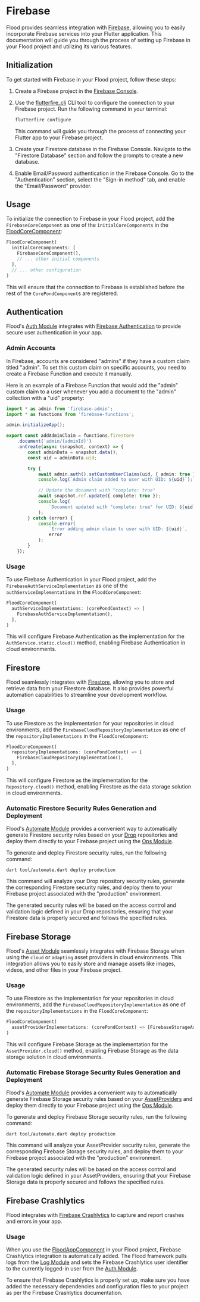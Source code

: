 # Firebase

Flood provides seamless integration with [Firebase](https://www.firebase.com/), allowing you to easily incorporate Firebase services into your Flutter application. This documentation will guide you through the process of setting up Firebase in your Flood project and utilizing its various features.

## Initialization

To get started with Firebase in your Flood project, follow these steps:

1. Create a Firebase project in the [Firebase Console](https://console.firebase.google.com/).

2. Use the [flutterfire_cli](https://pub.dev/packages/flutterfire_cli) CLI tool to configure the connection to your Firebase project. Run the following command in your terminal:

    ```bash
    flutterfire configure
    ```

    This command will guide you through the process of connecting your Flutter app to your Firebase project.

3. Create your Firestore database in the Firebase Console. Navigate to the "Firestore Database" section and follow the prompts to create a new database.

4. Enable Email/Password authentication in the Firebase Console. Go to the "Authentication" section, select the "Sign-in method" tab, and enable the "Email/Password" provider.

## Usage

To initialize the connection to Firebase in your Flood project, add the `FirebaseCoreComponent` as one of the `initialCoreComponents` in the [FloodCoreComponent](/pond/core):

```dart filename="example_core/lib/pond.dart"
FloodCoreComponent(
  initialCoreComponents: [
    FirebaseCoreComponent(),
    // ... other initial components
  ],
  // ... other configuration
)
```

This will ensure that the connection to Firebase is established before the rest of the `CorePondComponent`s are registered.

## Authentication

Flood's [Auth Module](/auth) integrates with [Firebase Authentication](https://firebase.google.com/docs/auth) to provide secure user authentication in your app.

### Admin Accounts

In Firebase, accounts are considered "admins" if they have a custom claim titled "admin". To set this custom claim on specific accounts, you need to create a Firebase Function and execute it manually.

Here is an example of a Firebase Function that would add the "admin" custom claim to a user whenever you add a document to the "admin" collection with a "uid" property:

```typescript filename="example_core/firebase/functions/src/index.ts"
import * as admin from 'firebase-admin';
import * as functions from 'firebase-functions';

admin.initializeApp();

export const addAdminClaim = functions.firestore
    .document('admin/{adminId}')
    .onCreate(async (snapshot, context) => {
        const adminData = snapshot.data();
        const uid = adminData.uid;

        try {
            await admin.auth().setCustomUserClaims(uid, { admin: true });
            console.log(`Admin claim added to user with UID: ${uid}`);

            // Update the document with "complete: true"
            await snapshot.ref.update({ complete: true });
            console.log(
                `Document updated with "complete: true" for UID: ${uid}`
            );
        } catch (error) {
            console.error(
                `Error adding admin claim to user with UID: ${uid}`,
                error
            );
        }
    });
```

### Usage

To use Firebase Authentication in your Flood project, add the `FirebaseAuthServiceImplementation` as one of the `authServiceImplementations` in the `FloodCoreComponent`:

```dart filename="example_core/lib/pond.dart"
FloodCoreComponent(
  authServiceImplementations: (corePondContext) => [
    FirebaseAuthServiceImplementation(),
  ],
)
```

This will configure Firebase Authentication as the implementation for the `AuthService.static.cloud()` method, enabling Firebase Authentication in cloud environments.

## Firestore

Flood seamlessly integrates with [Firestore](https://firebase.google.com/docs/firestore), allowing you to store and retrieve data from your Firestore database. It also provides powerful automation capabilities to streamline your development workflow.

### Usage

To use Firestore as the implementation for your repositories in cloud environments, add the `FirebaseCloudRepositoryImplementation` as one of the `repositoryImplementations` in the `FloodCoreComponent`:

```dart filename="example_core/lib/pond.dart"
FloodCoreComponent(
  repositoryImplementations: (corePondContext) => [
    FirebaseCloudRepositoryImplementation(),
  ],
)
```

This will configure Firestore as the implementation for the `Repository.cloud()` method, enabling Firestore as the data storage solution in cloud environments.

### Automatic Firestore Security Rules Generation and Deployment

Flood's [Automate Module](/automate) provides a convenient way to automatically generate Firestore security rules based on your [Drop](/drop) repositories and deploy them directly to your Firebase project using the [Ops Module](/automate/ops).

To generate and deploy Firestore security rules, run the following command:

```
dart tool/automate.dart deploy production
```

This command will analyze your Drop repository security rules, generate the corresponding Firestore security rules, and deploy them to your Firebase project associated with the "production" environment.

The generated security rules will be based on the access control and validation logic defined in your Drop repositories, ensuring that your Firestore data is properly secured and follows the specified rules.

## Firebase Storage

Flood's [Asset Module](/asset) seamlessly integrates with Firebase Storage when using the `cloud` or `adapting` asset providers in cloud environments. This integration allows you to easily store and manage assets like images, videos, and other files in your Firebase project.

### Usage

To use Firestore as the implementation for your repositories in cloud environments, add the `FirebaseCloudRepositoryImplementation` as one of the `repositoryImplementations` in the `FloodCoreComponent`:

```dart filename="example_core/lib/pond.dart"
FloodCoreComponent(
  assetProviderImplementations: (corePondContext) => [FirebaseStorageAssetProviderImplementation()],
)
```

This will configure Firebase Storage as the implementation for the `AssetProvider.cloud()` method, enabling Firebase Storage as the data storage solution in cloud environments.

### Automatic Firebase Storage Security Rules Generation and Deployment

Flood's [Automate Module](/automate) provides a convenient way to automatically generate Firebase Storage security rules based on your [AssetProviders](/asset#creating-an-assetprovider) and deploy them directly to your Firebase project using the [Ops Module](/automate/ops).

To generate and deploy Firebase Storage security rules, run the following command:

```
dart tool/automate.dart deploy production
```

This command will analyze your AssetProvider security rules, generate the corresponding Firebase Storage security rules, and deploy them to your Firebase project associated with the "production" environment.

The generated security rules will be based on the access control and validation logic defined in your AssetProviders, ensuring that your Firebase Storage data is properly secured and follows the specified rules.

## Firebase Crashlytics

Flood integrates with [Firebase Crashlytics](https://firebase.google.com/docs/crashlytics) to capture and report crashes and errors in your app.

### Usage

When you use the [FloodAppComponent](/pond/app#pre-built-components) in your Flood project, Firebase Crashlytics integration is automatically added. The Flood framework pulls logs from the [Log Module](/logs) and sets the Firebase Crashlytics user identifier to the currently logged-in user from the [Auth Module](/auth).

To ensure that Firebase Crashlytics is properly set up, make sure you have added the necessary dependencies and configuration files to your project as per the Firebase Crashlytics documentation.
